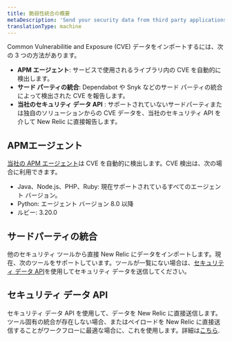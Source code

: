 ```yaml
---
title: 脆弱性統合の概要
metaDescription: 'Send your security data from third party applications, APM agents, or through our security data API.'
translationType: machine
---
```


Common Vulnerabilitie and Exposure (CVE) データをインポートするには、次の 3 つの方法があります。

* **APM エージェント**: サービスで使用されるライブラリ内の CVE を自動的に検出します。
* **サード パーティの統合**: Dependabot や Snyk などのサード パーティの統合によって検出された CVE を報告します。
* **当社のセキュリティ データ API** : サポートされていないサードパーティまたは独自のソリューションからの CVE データを、当社のセキュリティ API を介して New Relic に直接報告します。

## APMエージェント

[当社の APM エージェント](/docs/apm/new-relic-apm/getting-started/introduction-apm/)は CVE を自動的に検出します。CVE 検出は、次の場合に利用できます。

* Java、Node.js、PHP、Ruby: 現在サポートされているすべてのエージェント バージョン。
* Python: エージェント バージョン 8.0 以降
* ルビー: 3.20.0

## サードパーティの統合

他のセキュリティ ツールから直接 New Relic にデータをインポートします。現在、次のツールをサポートしています。ツールが一覧にない場合は、[セキュリティ データ API](/docs/vulnerability-management/integrations/security-data-api)を使用してセキュリティ データを送信してください。

<TechTileGrid>
  <TechTile
    name="AWS Security Hub"
    to="https://newrelic.com/instant-observability/security-events"
  />

  <TechTile
    name="Dependabot"
    to="https://newrelic.com/instant-observability/github-dependabot"
  />

  <TechTile
    name="Snyk"
    to="https://newrelic.com/instant-observability/snyk"
  />
</TechTileGrid>

## セキュリティ データ API

セキュリティ データ API を使用して、データを New Relic に直接送信します。ツール固有の統合が存在しない場合、またはペイロードを New Relic に直接送信することがワークフローに最適な場合に、これを使用します。詳細は[こちら](/docs/vulnerability-management/integrations/security-data-api).